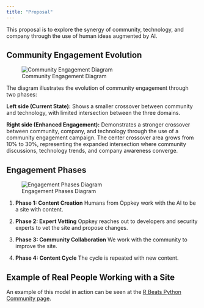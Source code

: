 ```yaml
---
title: "Proposal"
---
```


This proposal is to explore the synergy of community, technology, and company through the use of human ideas augmented by AI.

## Community Engagement Evolution

![Community Engagement Diagram](../assets/images/community-engagement-d1.png)

The diagram illustrates the evolution of community engagement through two phases:

**Left side (Current State):** Shows a smaller crossover between community and technology, with limited intersection between the three domains.

**Right side (Enhanced Engagement):** Demonstrates a stronger crossover between community, company, and technology through the use of a community engagement campaign. The center crossover area grows from 10% to 30%, representing the expanded intersection where community discussions, technology trends, and company awareness converge.

## Engagement Phases

![Engagement Phases Diagram](../assets/images/engagement_phases.png)

1.  **Phase 1: Content Creation**
    Humans from Oppkey work with the AI to be a site with content.

2.  **Phase 2: Expert Vetting**
    Oppkey reaches out to developers and security experts to vet the site and propose changes.

3.  **Phase 3: Community Collaboration**
    We work with the community to improve the site.

4.  **Phase 4: Content Cycle**
    The cycle is repeated with new content.




## Example of Real People Working with a Site

An example of this model in action can be seen at the [R Beats Python Community page](https://oppkey.github.io/r-beats-python/community.html).
